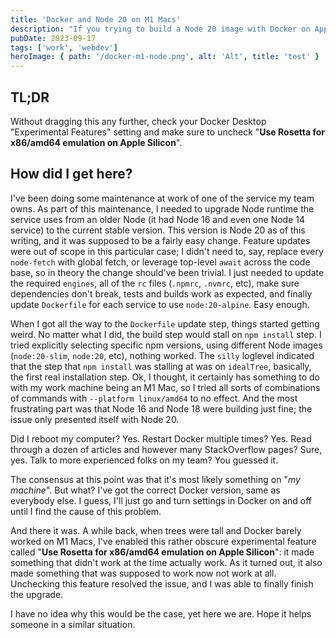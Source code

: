 ```yaml
---
title: 'Docker and Node 20 on M1 Macs'
description: "If you trying to build a Node 20 image with Docker on Apple Silicon while upgrading from an older Node versions, you may get stuck on the `npm install` step. There's an easy fix for it."
pubDate: 2023-09-17
tags: ['work', 'webdev']
heroImage: { path: '/docker-m1-node.png', alt: 'Alt', title: 'test' }
---
```


## TL;DR

Without dragging this any further, check your Docker Desktop "Experimental Features" setting and make sure to uncheck "**Use Rosetta for x86/amd64 emulation on Apple Silicon**".

## How did I get here?

I've been doing some maintenance at work of one of the service my team owns. As part of this maintenance, I needed to upgrade Node runtime the service uses from an older Node (it had Node 16 and even one Node 14 service) to the current stable version. This version is Node 20 as of this writing, and it was supposed to be a fairly easy change. Feature updates were out of scope in this particular case; I didn't need to, say, replace every `node-fetch` with global fetch, or leverage top-level `await` across the code base, so in theory the change should've been trivial. I just needed to update the required `engines`, all of the `rc` files (`.npmrc`, `.nvmrc`, etc), make sure dependencies don't break, tests and builds work as expected, and finally update `Dockerfile` for each service to use `node:20-alpine`. Easy enough.

When I got all the way to the `Dockerfile` update step, things started getting weird. No matter what I did, the build step would stall on `npm install` step. I tried explicitly selecting specific npm versions, using different Node images (`node:20-slim`, `node:20`, etc), nothing worked. The `silly` loglevel indicated that the step that `npm install` was stalling at was on `idealTree`, basically, the first real installation step. Ok, I thought, it certainly has something to do with my work machine being an M1 Mac, so I tried all sorts of combinations of commands with `--platform linux/amd64` to no effect. And the most frustrating part was that Node 16 and Node 18 were building just fine; the issue only presented itself with Node 20.

Did I reboot my computer? Yes. Restart Docker multiple times? Yes. Read through a dozen of articles and however many StackOverflow pages? Sure, yes. Talk to more experienced folks on my team? You guessed it.

The consensus at this point was that it's most likely something on "*my machine*". But what? I've got the correct Docker version, same as everybody else. I guess, I'll just go and turn settings in Docker on and off until I find the cause of this problem.

And there it was. A while back, when trees were tall and Docker barely worked on M1 Macs, I've enabled this rather obscure experimental feature called "**Use Rosetta for x86/amd64 emulation on Apple Silicon**": it made something that didn't work at the time actually work. As it turned out, it also made something that was supposed to work now not work at all. Unchecking this feature resolved the issue, and I was able to finally finish the upgrade.

I have no idea why this would be the case, yet here we are. Hope it helps someone in a similar situation.

